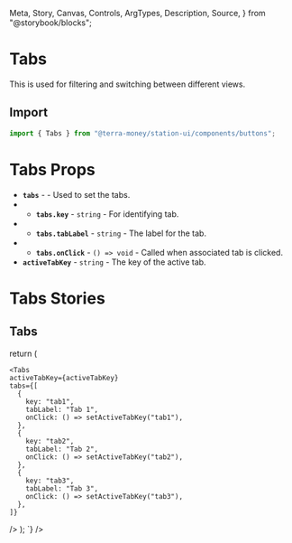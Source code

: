   Meta,
  Story,
  Canvas,
  Controls,
  ArgTypes,
  Description,
  Source,
} from "@storybook/blocks";

<Meta title="Components/Buttons/Tabs" />

# Tabs

This is used for filtering and switching between different views.

## Import

```jsx
import { Tabs } from "@terra-money/station-ui/components/buttons";
```

# Tabs Props

- **`tabs`** - <RequiredText /> - Used to set the tabs.
- - **`tabs.key`** - `string` - For identifying tab.
- - **`tabs.tabLabel`** - `string` - The label for the tab.
- - **`tabs.onClick`** - `() => void` - Called when associated tab is clicked.
- **`activeTabKey`** - `string` - The key of the active tab.

# Tabs Stories

## Tabs

<div className='story_with_source_below'>
  <Canvas of={TabsStories.Default} />
  <Source code={`
    const [activeTabKey, setActiveTabKey] = useState('tab1');

return (

    <Tabs
    activeTabKey={activeTabKey}
    tabs={[
      {
        key: "tab1",
        tabLabel: "Tab 1",
        onClick: () => setActiveTabKey("tab1"),
      },
      {
        key: "tab2",
        tabLabel: "Tab 2",
        onClick: () => setActiveTabKey("tab2"),
      },
      {
        key: "tab3",
        tabLabel: "Tab 3",
        onClick: () => setActiveTabKey("tab3"),
      },
    ]}
  />
); `} />

</div>
